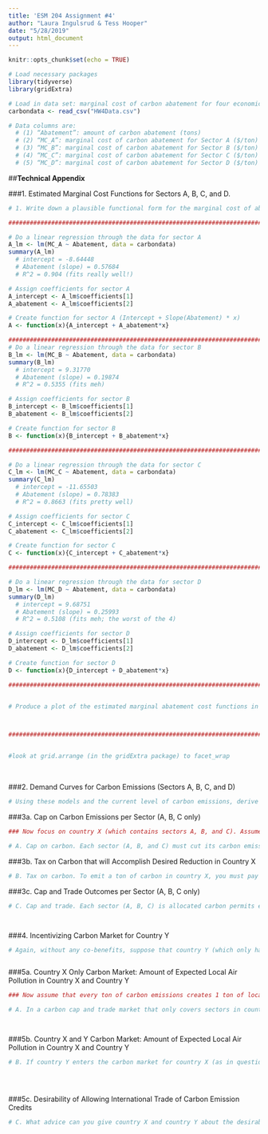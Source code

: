 ```yaml
---
title: 'ESM 204 Assignment #4'
author: "Laura Ingulsrud & Tess Hooper"
date: "5/28/2019"
output: html_document
---
```


```r
knitr::opts_chunk$set(echo = TRUE)
```

```r

# Load necessary packages
library(tidyverse)
library(gridExtra)

```

```r

# Load in data set: marginal cost of carbon abatement for four economic sectors
carbondata <- read_csv("HW4Data.csv")

# Data columns are: 
  # (1) “Abatement”: amount of carbon abatement (tons)
  # (2) “MC_A”: marginal cost of carbon abatement for Sector A ($/ton)
  # (3) “MC_B”: marginal cost of carbon abatement for Sector B ($/ton)
  # (4) “MC_C”: marginal cost of carbon abatement for Sector C ($/ton)
  # (5) “MC_D”: marginal cost of carbon abatement for Sector D ($/ton)

```

##**Technical Appendix**<br>


###1. Estimated Marginal Cost Functions for Sectors A, B, C, and D. 
```r

# 1. Write down a plausible functional form for the marginal cost of abatement for sector A. Use regression analysis to estimate the parameters of that function. Repeating this for sectors B, C, and D will give you a model of the marginal cost of abatement function for each sector.How well do your models fit the data for each sector? You may need to experiment with different functional forms. 

#####################################################################################

# Do a linear regression through the data for sector A
A_lm <- lm(MC_A ~ Abatement, data = carbondata)
summary(A_lm)
  # intercept = -8.64448
  # Abatement (slope) = 0.57684
  # R^2 = 0.904 (fits really well!)

# Assign coefficients for sector A
A_intercept <- A_lm$coefficients[1]
A_abatement <- A_lm$coefficients[2]

# Create function for sector A (Intercept + Slope(Abatement) * x)
A <- function(x){A_intercept + A_abatement*x}

#####################################################################################
# Do a linear regression through the data for sector B
B_lm <- lm(MC_B ~ Abatement, data = carbondata)
summary(B_lm)
  # intercept = 9.31770
  # Abatement (slope) = 0.19874
  # R^2 = 0.5355 (fits meh)

# Assign coefficients for sector B
B_intercept <- B_lm$coefficients[1]
B_abatement <- B_lm$coefficients[2]

# Create function for sector B
B <- function(x){B_intercept + B_abatement*x}

#####################################################################################

# Do a linear regression through the data for sector C
C_lm <- lm(MC_C ~ Abatement, data = carbondata)
summary(C_lm)
  # intercept = -11.65503
  # Abatement (slope) = 0.78383
  # R^2 = 0.8663 (fits pretty well)

# Assign coefficients for sector C
C_intercept <- C_lm$coefficients[1]
C_abatement <- C_lm$coefficients[2]

# Create function for sector C
C <- function(x){C_intercept + C_abatement*x}

#####################################################################################

# Do a linear regression through the data for sector D
D_lm <- lm(MC_D ~ Abatement, data = carbondata)
summary(D_lm)
  # intercept = 9.68751
  # Abatement (slope) = 0.25993
  # R^2 = 0.5108 (fits meh; the worst of the 4)

# Assign coefficients for sector D
D_intercept <- D_lm$coefficients[1]
D_abatement <- D_lm$coefficients[2]

# Create function for sector D
D <- function(x){D_intercept + D_abatement*x}

#####################################################################################


# Produce a plot of the estimated marginal abatement cost functions in all four sectors (this plot should go in your memo).



#####################################################################################


#look at grid.arrange (in the gridExtra package) to facet_wrap

```

<br>

###2. Demand Curves for Carbon Emissions (Sectors A, B, C, and D)
```r

# Using these models and the current level of carbon emissions, derive each sector’s demand curve for carbon emissions. In other words, how much would each sector be willing to pay for the right to pollute the first unit, second unit, etc? Draw these demand curves on a graph. Which sector is willing to pay the most for the first unit of carbon emissions? 


```

###3a. Cap on Carbon Emissions per Sector (A, B, C only)
```r

### Now focus on country X (which contains sectors A, B, and C). Assume there are no “co-benefits” from carbon abatement (i.e. that there are no local pollutants that are affected by carbon abatement). Suppose to meet the Paris Accord commitments, country X needs to cut all carbon emissions in half. For each of the policy options listed below, derive: (1) the total cost of meeting the target in country X, (2) the cost (or benefit) to each sector, and (3) the tax revenue generated. 

# A. Cap on carbon. Each sector (A, B, and C) must cut its carbon emissions by 100 tons (thus reducing total emissions from 600 down to 300). 


```

###3b. Tax on Carbon that will Accomplish Desired Reduction in Country X
```r

# B. Tax on carbon. To emit a ton of carbon in country X, you must pay a tax of $t. You will need to find the tax that accomplishes the desired reduction. 

```

###3c. Cap and Trade Outcomes per Sector (A, B, C only)
```r


# C. Cap and trade. Each sector (A, B, C) is allocated carbon permits equal to their current emissions minus 100 (same as in (a) above), thus achieving the total reduction of 300. Then, these three sectors are allowed to trade with each other. You will need to derive the outcome of that trading. 




```

###4. Incentivizing Carbon Market for Country Y
```r

# Again, without any co-benefits, suppose that country Y (which only has one carbon-emitting sector, D) has no obligation to reduce its emissions. Country X asks country Y to enter the country X carbon market. Doing so would require country Y to put a cap on carbon emissions at its current level of emissions (300 tons), but would then allow country Y to sell carbon offsets to sectors A, B, or C. Are there any incentives for country Y to enter country X’s carbon market and to thus place a voluntary cap on its emissions? Are there any incentives for country X to try to attract country Y into its market? 



```

###5a. Country X Only Carbon Market: Amount of Expected Local Air Pollution in Country X and Country Y 
```r

### Now assume that every ton of carbon emissions creates 1 ton of local air pollution. Local air pollution causes economic damages (health, environmental, etc.), but only in the country in which it is emitted. Assume there are no local air pollution regulations in either country X or country Y. 

# A. In a carbon cap and trade market that only covers sectors in country X, how much local air pollution would you expect in country X? In country Y? 




```

###5b. Country X and Y Carbon Market: Amount of Expected Local Air Pollution in Country X and Country Y 
```r


# B. If country Y enters the carbon market for country X (as in question 4 above), how much local pollution will there be in country X and country Y? 

  



```

###5c. Desirability of Allowing International Trade of Carbon Emission Credits
```r

# C. What advice can you give country X and country Y about the desirability of allowing international trade of carbon emissions credits?



```
